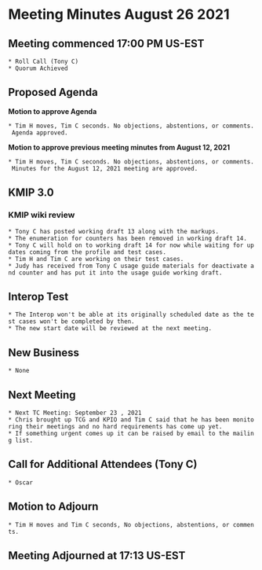 = Meeting Minutes August 26 2021 =
== Meeting commenced 17:00 PM US-EST ==
 * Roll Call (Tony C)
 * Quorum Achieved

== Proposed Agenda ==

'''Motion to approve Agenda''' 

 * Tim H moves, Tim C seconds. No objections, abstentions, or comments. Agenda approved.

'''Motion to approve previous meeting minutes from August 12, 2021'''

 * Tim H moves, Tim C seconds. No objections, abstentions, or comments. Minutes for the August 12, 2021 meeting are approved.

== KMIP 3.0 ==
=== KMIP wiki review ===
 * Tony C has posted working draft 13 along with the markups.
 * The enumeration for counters has been removed in working draft 14.
 * Tony C will hold on to working draft 14 for now while waiting for updates coming from the profile and test cases.
 * Tim H and Tim C are working on their test cases. 
 * Judy has received from Tony C usage guide materials for deactivate and counter and has put it into the usage guide working draft.

== Interop Test ==
 * The Interop won't be able at its originally scheduled date as the test cases won't be completed by then.
 * The new start date will be reviewed at the next meeting.

== New Business ==
 * None

== Next Meeting ==
 * Next TC Meeting: September 23 , 2021
 * Chris brought up TCG and KPIO and Tim C said that he has been monitoring their meetings and no hard requirements has come up yet.
 * If something urgent comes up it can be raised by email to the mailing list.

== Call for Additional Attendees (Tony C) ==
 * Oscar

== Motion to Adjourn ==
 * Tim H moves and Tim C seconds, No objections, abstentions, or comments.

== Meeting Adjourned at 17:13 US-EST ==
